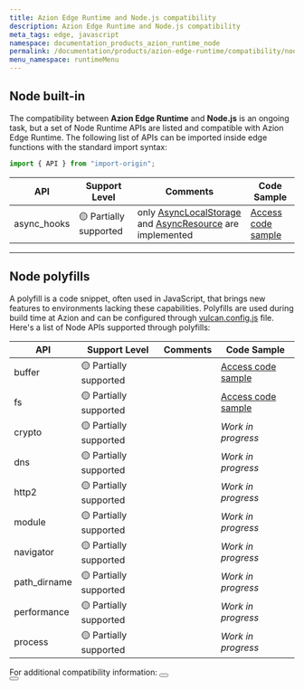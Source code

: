 ```yaml
---
title: Azion Edge Runtime and Node.js compatibility
description: Azion Edge Runtime and Node.js compatibility
meta_tags: edge, javascript
namespace: documentation_products_azion_runtime_node
permalink: /documentation/products/azion-edge-runtime/compatibility/node/
menu_namespace: runtimeMenu
---
```



## Node built-in

The compatibility between **Azion Edge Runtime** and **Node.js** is an ongoing task, but a set of Node Runtime APIs are listed and compatible with Azion Edge Runtime. The following list of APIs can be imported inside edge functions with the standard import syntax:

```js
import { API } from "import-origin";
```

| API | Support Level | Comments | Code Sample |
|---------|---------------|----------|-------------|
| async_hooks | 🟡 Partially supported | only [AsyncLocalStorage](https://nodejs.org/api/async_context.html#class-asynclocalstorage) and [AsyncResource](https://nodejs.org/api/async_hooks.html#class-asyncresource) are implemented | [Access code sample](https://github.com/aziontech/azion-samples/tree/dev/samples/node-async-hooks) |

---

## Node polyfills

A polyfill is a code snippet, often used in JavaScript, that brings new features to environments lacking these capabilities. Polyfills are used during build time at Azion and can be configured through [vulcan.config.js](/en/documentation/devtools/vulcan/config/) file.
Here's a list of Node APIs supported through polyfills:

| API | Support Level | Comments | Code Sample |
|---------|---------------|----------|-------------|
| buffer | 🟡 Partially supported | | [Access code sample](https://github.com/aziontech/azion-samples/tree/dev/samples/polyfills/buffer) |
| fs | 🟡 Partially supported | | [Access code sample](https://github.com/aziontech/azion-samples/tree/dev/samples/polyfills/fs) |
| crypto | 🟡 Partially supported | | *Work in progress* |
| dns | 🟡 Partially supported | | *Work in progress* |
| http2 | 🟡 Partially supported | | *Work in progress* |
| module | 🟡 Partially supported | | *Work in progress* |
| navigator | 🟡 Partially supported | | *Work in progress* |
| path_dirname | 🟡 Partially supported | | *Work in progress* |
| performance | 🟡 Partially supported | | *Work in progress* |
| process | 🟡 Partially supported | | *Work in progress* |

For additional compatibility information:
<Button href="/en/documentation/products/edge-application/edge-functions/runtime-apis/javascript/" text="go to supported Web APIs" variant="secondary" target="_blank"></Button>
<br />
<Button href="/en/documentation/products/devtools/azion-edge-runtime/frameworks-compatibility/" text="go to supported Web Frameworks" variant="secondary" target="_blank"></Button>
